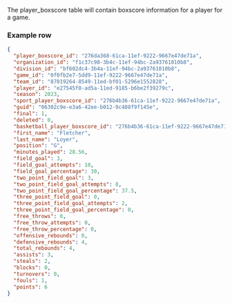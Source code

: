 The player_boxscore table will contain boxscore information for a player for a game.

### Example row
```json
{
  "player_boxscore_id": "276da368-61ca-11ef-9222-9667e47de71a",
  "organization_id": "f1c37c98-3b4c-11ef-94bc-2a93761010b8",
  "division_id": "bf602dc4-3b4a-11ef-94bc-2a93761010b8",
  "game_id": "0f0fb2e7-5dd9-11ef-9222-9667e47de71a",
  "team_id": "87019264-8549-11ed-bf01-5296e1552828",
  "player_id": "e27545f0-ad5a-11ed-9185-b6be2f39279c",
  "season": 2023,
  "sport_player_boxscore_id": "276b4b36-61ca-11ef-9222-9667e47de71a",
  "guid": "06302c9e-e3a6-42ee-b012-9c488f9f145e",
  "final": 1,
  "deleted": 0,
  "basketball_player_boxscore_id": "276b4b36-61ca-11ef-9222-9667e47de71a",
  "first_name": "Fletcher",
  "last_name": "Loyer",
  "position": "G",
  "minutes_played": 28.56,
  "field_goal": 3,
  "field_goal_attempts": 10,
  "field_goal_percentage": 30,
  "two_point_field_goal": 3,
  "two_point_field_goal_attempts": 8,
  "two_point_field_goal_percentage": 37.5,
  "three_point_field_goal": 0,
  "three_point_field_goal_attempts": 2,
  "three_point_field_goal_percentage": 0,
  "free_throws": 0,
  "free_throw_attempts": 0,
  "free_throw_percentage": 0,
  "offensive_rebounds": 0,
  "defensive_rebounds": 4,
  "total_rebounds": 4,
  "assists": 3,
  "steals": 2,
  "blocks": 0,
  "turnovers": 0,
  "fouls": 1,
  "points": 6
}
```